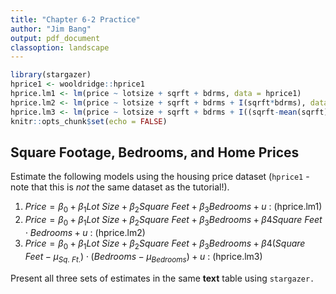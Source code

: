 ```yaml
---
title: "Chapter 6-2 Practice"
author: "Jim Bang"
output: pdf_document
classoption: landscape
---
```


```r
library(stargazer)
hprice1 <- wooldridge::hprice1
hprice.lm1 <- lm(price ~ lotsize + sqrft + bdrms, data = hprice1)
hprice.lm2 <- lm(price ~ lotsize + sqrft + bdrms + I(sqrft*bdrms), data = hprice1)
hprice.lm3 <- lm(price ~ lotsize + sqrft + bdrms + I((sqrft-mean(sqrft))*(bdrms-mean(bdrms))), data = hprice1)
knitr::opts_chunk$set(echo = FALSE)
```

## Square Footage, Bedrooms, and Home Prices 

Estimate the following models using the housing price dataset (`hprice1` - note that this is *not* the same dataset as the tutorial!).

1. $Price = \beta_0 + \beta_1Lot\text{ }Size + \beta_2Square\text{ }Feet + \beta_3Bedrooms + u \text{ : (hprice.lm1)}$
2. $Price = \beta_0 + \beta_1Lot\text{ }Size + \beta_2Square\text{ }Feet + \beta_3Bedrooms + \beta4Square\text{ }Feet \cdot Bedrooms + u \text{ : (hprice.lm2)}$
3. $Price = \beta_0 + \beta_1Lot\text{ }Size + \beta_2Square\text{ }Feet + \beta_3Bedrooms + \beta4(Square\text{ }Feet - \mu_{Sq.\text{ }Ft.}) \cdot (Bedrooms - \mu_{Bedrooms}) + u \text{ : (hprice.lm3)}$

Present all three sets of estimates in the same **text** table using `stargazer.`
